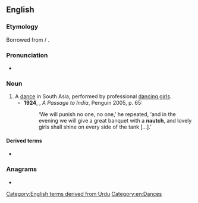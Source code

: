 ==English==
{{wikipedia}}

===Etymology===
Borrowed from {{bor|en|hi|नाच}} / {{m|ur|ناچ|tr=nāc}}.

===Pronunciation===
* {{IPA|en|/nɔːtʃ/}}

===Noun===
{{en-noun|es}}

# A [[dance]] in South Asia, performed by professional [[dancing girls]]. {{defdate|from 18th c.}}
#*'''1924''', {{w|EM Forster}}, ''A Passage to India'', Penguin 2005, p. 65:
#*:‘We will punish no one, no one,’ he repeated, ‘and in the evening we will give a great banquet with a '''nautch''', and lovely girls shall shine on every side of the tank […].’

====Derived terms====
* {{l|en|nautch girl}}

===Anagrams===
* {{anagrams|en|a=achntu|chaunt}}

[[Category:English terms derived from Urdu]]
[[Category:en:Dances]]